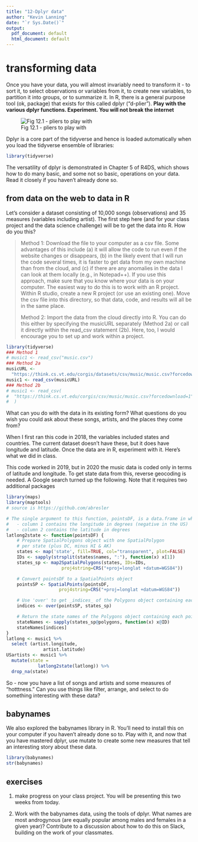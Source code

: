 ```yaml
---
title: "12-Dplyr data"
author: "Kevin Lanning"
date: "`r Sys.Date()`"
output:
  pdf_document: default
  html_document: default
---
```

# transforming data

Once you have your data, you will almost invariably need to transform it - to sort it, to select observations or variables from it, to create new variables, to partition it into groups, or to summarize it. In R, there is a general purpose tool (ok, package) that exists for this called dplyr ("d-plier").  **Play with the various dplyr functions. Experiment. You will not break the internet**

![Fig 12.1 - pliers to play with](pliers.png)

Dplyr is a core part of the tidyverse and hence is loaded automatically when you load the tidyverse ensemble of libraries:

```r
library(tidyverse)
```

The versatility of dplyr is demonstrated in Chapter 5 of R4DS, which shows how to do many basic, and some not so basic, operations on your data.  Read it closely if you haven't already done so.

## from data on the web to data in R

Let's consider a dataset consisting of 10,000 songs (observations) and 35 measures (variables including artist). The first step here (and for your class project and the data science challenge) will be to get the data into R. How do you this?

> Method 1: Download the file to your computer as a csv file. Some advantages of this include  (a) it will allow the code to run even if the website changes or disappears, (b) in the likely event that I will run the code several times, it is faster to get data from my own machine than from the cloud, and (c) if there are any anomalies in the data I can look at them locally (e.g., in Notepad++). If you use this approach, make sure that you know where your data is on your computer.  The easiest way to do this is to work with an R project. Within R studio, create a new R project (or use an existing one). Move the csv file into this directory, so that data, code, and results will all be in the same place.
>
> Method 2:  Import the data from the cloud directly into R. You can do this either by specifying the musicURL separately (Method 2a) or call it directly within the read_csv statement (2b).  Here, too, I would encourage you to set up and work within a project.

```r
library(tidyverse)
### Method 1
# music1 <- read_csv("music.csv") 
### Method 2a
musicURL <- 
  "https://think.cs.vt.edu/corgis/datasets/csv/music/music.csv?forcedownload=1"
music1 <- read_csv(musicURL)
### Method 2b
# music1 <- read_csv(
#  "https://think.cs.vt.edu/corgis/csv/music/music.csv?forcedownload=1"
#  )
```

What can you do with the data in its existing form? What questions do you wish you could ask about these songs, artists, and the places they come from?

When I first ran this code in 2018, the variables included states and countries.  The current dataset doesn't have these, but it does have longitude and latitude. 
Once the data are in R, experiment with it. Here's what we did in class.

This code worked in 2019, but in 2020 the music data is coded only in terms of latitude and longitude. To get state data from this, reverse  geocoding is needed. A Google search turned up the following. Note that it requires two additional packages
```r
library(maps)
library(maptools)
# source is https://github.com/abresler

# The single argument to this function, pointsDF, is a data.frame in which:
#   - column 1 contains the longitude in degrees (negative in the US)
#   - column 2 contains the latitude in degrees
latlong2state <- function(pointsDF) {
    # Prepare SpatialPolygons object with one SpatialPolygon
    # per state (plus DC, minus HI & AK)
    states <- map('state', fill=TRUE, col="transparent", plot=FALSE)
    IDs <- sapply(strsplit(states$names, ":"), function(x) x[1])
    states_sp <- map2SpatialPolygons(states, IDs=IDs,
                     proj4string=CRS("+proj=longlat +datum=WGS84"))

    # Convert pointsDF to a SpatialPoints object 
    pointsSP <- SpatialPoints(pointsDF, 
                    proj4string=CRS("+proj=longlat +datum=WGS84"))

    # Use 'over' to get _indices_ of the Polygons object containing each point 
    indices <- over(pointsSP, states_sp)

    # Return the state names of the Polygons object containing each point
    stateNames <- sapply(states_sp@polygons, function(x) x@ID)
    stateNames[indices]
}
latlong <- music1 %>% 
  select (artist.longitude, 
              artist.latitude)
USartists <- music1 %>% 
  mutate(state = 
            latlong2state(latlong)) %>% 
  drop_na(state)
```

So - now you have a list of songs and artists and some measures of "hotttness." Can you use things like filter, arrange, and select to do something interesting with these data?

## babynames

We also explored the babynames library in R. You'll need to install this on your computer if you haven't already done so to. Play with it, and now that you have mastered dplyr, use mutate to create some new measures that tell an interesting story about these data. 

```r
library(babynames)
str(babynames)
```

## exercises

1) make progress on your class project. You will be presenting this two weeks from today.

2) Work with the babynames data, using the tools of dplyr. What names are most androgynous (are equally popular among males and females in a given year)? Contribute to a discussion about how to do this on Slack, building on the work of your classmates.  

